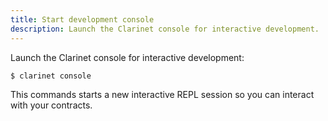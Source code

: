 ```yaml
---
title: Start development console
description: Launch the Clarinet console for interactive development.
---
```



Launch the Clarinet console for interactive development:

```terminal
$ clarinet console
```

This commands starts a new interactive REPL session so you can interact with your contracts.